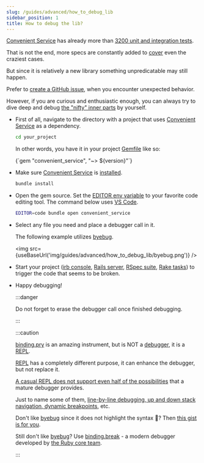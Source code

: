 ```yaml
---
slug: /guides/advanced/how_to_debug_lib
sidebar_position: 1
title: How to debug the lib?
---
```



[Convenient Service](/) has already more than [3200 unit and integration tests](https://github.com/marian13/convenient_service/tree/main/spec).

That is not the end, more specs are constantly added to [cover](https://coveralls.io/github/marian13/convenient_service?branch=main) even the craziest cases.

But since it is relatively a new library something unpredicatable may still happen.

Prefer to [create a GitHub issue](https://github.com/marian13/convenient_service/issues), when you encounter unexpected behavior.

However, if you are curious and enthusiastic enough, you can always try to dive deep and debug [the "nifty" inner parts](https://github.com/marian13/convenient_service) by yourself.

- First of all, navigate to the directory with a project that uses [Convenient Service](/) as a dependency.

  ```bash
  cd your_project
  ```

  In other words, you have it in your project [Gemfile](https://bundler.io/guides/gemfile.html) like so:

  <CodeBlock language="ruby" title="Gemfile">
    {`gem "convenient_service", "~> ${version}"`}
  </CodeBlock>

- Make sure [Convenient Service](/) is [installed](/installation).

  ```ruby
  bundle install
  ```

- Open the gem source. Set the [EDITOR env variable](https://bash.cyberciti.biz/guide/$EDITOR_variable) to your favorite code editing tool. The command below uses [VS Code](https://code.visualstudio.com/).

  ```bash
  EDITOR=code bundle open convenient_service
  ```

- Select any file you need and place a debugger call in it.

  The following example utilizes [byebug](https://github.com/deivid-rodriguez/byebug).

  <img src={useBaseUrl('img/guides/advanced/how_to_debug_lib/byebug.png')} />

- Start your project ([irb console](https://github.com/ruby/irb), [Rails server](https://edgeguides.rubyonrails.org/command_line.html#bin-rails-server), [RSpec suite](https://manny.codes/7-ways-to-selectively-run-rspec-tests/), [Rake tasks](https://ruby.github.io/rake/)) to trigger the code that seems to be broken.

- Happy debugging!

  :::danger

  Do not forget to erase the debugger call once finished debugging.

  :::

  :::caution

  [binding.pry](https://github.com/pry/pry) is an amazing instrument, but is NOT a [debugger](https://en.wikipedia.org/wiki/Debugger), it is a [REPL](https://en.wikipedia.org/wiki/Read%E2%80%93eval%E2%80%93print_loop).

  [REPL](https://replit.com/languages/ruby) has a completely different purpose, it can enhance the debugger, but not replace it.

  [A casual REPL does not support even half of the possibilities](https://ruby-doc.org/stdlib-2.7.0/libdoc/irb/rdoc/IRB.html) that a mature debugger provides.

  Just to name some of them, [line-by-line debugging, up and down stack navigation, dynamic breakpoints](https://github.com/deivid-rodriguez/byebug/blob/master/GUIDE.md), etc.

  Don't like [byebug](https://github.com/deivid-rodriguez/byebug) since it does not highlight the syntax 🤦? Then [this gist is for you](https://stackoverflow.com/a/66809857/12201472).

  Still don't like [byebug](https://github.com/deivid-rodriguez/byebug)? Use [binding.break](https://stackoverflow.com/a/70104440/12201472) - a modern debugger developed by [the Ruby core team](https://github.com/ruby/debug).

  :::
